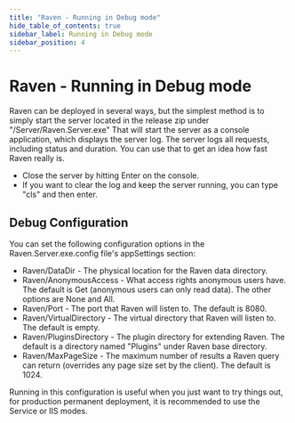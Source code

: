 ```yaml
---
title: "Raven - Running in Debug mode"
hide_table_of_contents: true
sidebar_label: Running in Debug mode
sidebar_position: 4
---
```



# Raven - Running in Debug mode

Raven can be deployed in several ways, but the simplest method is to simply start the server located in the release zip under "/Server/Raven.Server.exe"
That will start the server as a console application, which displays the server log.
The server logs all requests, including status and duration. You can use that to get an idea how fast Raven really is.

* Close the server by hitting Enter on the console.
* If you want to clear the log and keep the server running, you can type "cls" and then enter.

## Debug Configuration

You can set the following configuration options in the Raven.Server.exe.config file's appSettings section:

* Raven/DataDir - The physical location for the Raven data directory.
* Raven/AnonymousAccess - What access rights anonymous users have. The default is Get (anonymous users can only read data). The other options are None and All.
* Raven/Port - The port that Raven will listen to. The default is 8080.
* Raven/VirtualDirectory - The virtual directory that Raven will listen to. The default is empty.
* Raven/PluginsDirectory - The plugin directory for extending Raven. The default is a directory named "Plugins" under Raven base directory.
* Raven/MaxPageSize - The maximum number of results a Raven query can return (overrides any page size set by the client). The default is 1024.

Running in this configuration is useful when you just want to try things out, for production permanent deployment, it is recommended to use the Service or IIS modes.